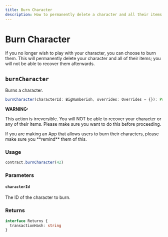 ```yaml
---
title: Burn Character
description: How to permanently delete a character and all their items using the `burnCharacter` function.
---
```


# Burn Character

If you no longer wish to play with your character, you can choose to burn them. This will permanently delete your character and all of their items; you will not be able to recover them afterwards.

## `burnCharacter`

Burns a character.

```ts
burnCharacter(characterId: BigNumberish, overrides: Overrides = {}): Promise<Result<undefined, true>> | never
```


<Callout type="warning">
  <p><strong>WARNING:</strong></p>
  <p>This action is irreversible. You will NOT be able to recover your character or any of their items. Please make sure you want to do this before proceeding.</p>
  <p>If you are making an App that allows users to burn their characters, please make sure you **remind** them of this.</p>
</Callout>

### Usage

```ts
contract.burnCharacter(42)
```

### Parameters

#### `characterId`

The ID of the character to burn.

### Returns

```ts
interface Returns {
  transactionHash: string
}
```
